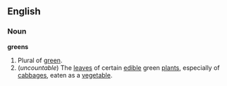 ==English==
===Noun===
'''greens'''

#Plural of [[green]].
#(''uncountable'') The [[leaf|leaves]] of certain [[edible]] green [[plant]]s, especially of [[cabbage]]s, eaten as a [[vegetable]].